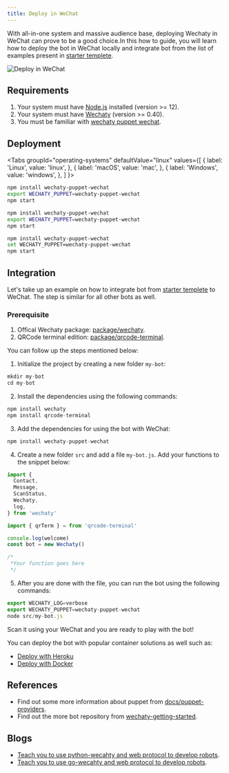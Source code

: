 ```yaml
---
title: Deploy in WeChat
---
```


With all-in-one system and massive audience base, deploying Wechaty in WeChat can prove to be a good choice.In this how to guide, you will learn how to deploy the bot in WeChat locally and integrate bot from the list of examples present in [starter templete](https://github.com/wechaty/wechaty-getting-started).

![Deploy in WeChat](../../static/img/docs/howto/deploy-wechat/deploy-wechat.webp)

## Requirements

1. Your system must have [Node.js](https://nodejs.org/en/download/package-manager/) installed (version >= 12).
2. Your system must have [Wechaty](https://github.com/wechaty/wechaty) (version >= 0.40).
3. You must be familiar with [wechaty puppet wechat](https://www.npmjs.com/package/wechaty-puppet-wechat).

## Deployment

<!-- MDX import -->

<Tabs
  groupId="operating-systems"
  defaultValue="linux"
  values={[
    { label: 'Linux',   value: 'linux', },
    { label: 'macOS',   value: 'mac', },
    { label: 'Windows', value: 'windows', },
  ]
}>

<TabItem value="linux">

```sh
npm install wechaty-puppet-wechat
export WECHATY_PUPPET=wechaty-puppet-wechat
npm start
```

</TabItem>
<TabItem value="mac">

```sh
npm install wechaty-puppet-wechat
export WECHATY_PUPPET=wechaty-puppet-wechat
npm start
```

</TabItem>
<TabItem value="windows">

```sh
npm install wechaty-puppet-wechat
set WECHATY_PUPPET=wechaty-puppet-wechat
npm start
```

</TabItem>
</Tabs>

## Integration

Let's take up an example on how to integrate bot from [starter templete](https://github.com/wechaty/wechaty-getting-started) to WeChat. The step is similar for all other bots as well.

### Prerequisite

1. Offical Wechaty package: [package/wechaty](https://www.npmjs.com/package/wechaty).
2. QRCode terminal edition: [package/qrcode-terminal](https://www.npmjs.com/package/qrcode-terminal).

You can follow up the steps mentioned below:

1. Initialize the project by creating a new folder `my-bot`:

```ts
mkdir my-bot
cd my-bot
```

2. Install the dependencies using the following commands:

```ts
npm install wechaty
npm install qrcode-terminal
```

3. Add the dependencies for using the bot with WeChat:

```ts
npm install wechaty-puppet-wechat
```

4. Create a new folder `src` and add a file `my-bot.js`. Add your functions to the snippet below:

```ts
import {
  Contact,
  Message,
  ScanStatus,
  Wechaty,
  log,
} from 'wechaty'

import { qrTerm } = from 'qrcode-terminal'

console.log(welcome)
const bot = new Wechaty()

/*
 *Your function goes here
 */
```

5. After you are done with the file, you can run the bot using the following commands:

```ts
export WECHATY_LOG=verbose
export WECHATY_PUPPET=wechaty-puppet-wechat
node src/my-bot.js
```

Scan it using your WeChat and you are ready to play with the bot!

You can deploy the bot with popular container solutions as well such as:

* [Deploy with Heroku](#a)
* [Deploy with Docker](#b)

## References

* Find out some more information about puppet from [docs/puppet-providers](https://wechaty.js.org/docs/puppet-providers/).
* Find out the more bot repository from [wechaty-getting-started](https://github.com/wechaty/wechaty-getting-started).

## Blogs

* [Teach you to use python-wecahty and web protocol to develop robots](https://wechaty.js.org/2021/04/17/python-wechaty-use-web/).
* [Teach you to use go-wecahty and web protocol to develop robots](https://wechaty.js.org/2021/04/16/go-wechaty-use-web/).
